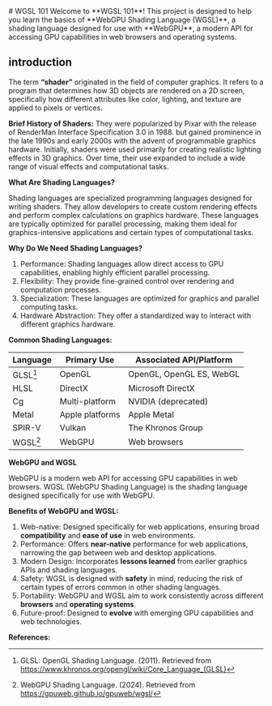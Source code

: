 
<div className="relative">
# WGSL 101
Welcome to **WGSL 101**! This project is designed to help you learn the basics of **WebGPU Shading Language (WGSL)**, a shading language designed for use with **WebGPU**, a modern API for accessing GPU capabilities in web browsers and operating systems.
<div className="absolute h-full top-0 left-1/2 -translate-x-1/2 mx-auto w-full">
  <WGSLShaderComponent
    style={{maxHeight: "100%"}}
    className="w-full max-h-full scale-105"
    shaderCode={wgslCode}
    showTooltip
  />
</div>
</div>

## introduction

The term **“shader”** originated in the field of computer graphics. It refers to a program that determines how 3D objects are rendered on a 2D screen, specifically how different attributes like color, lighting, and texture are applied to pixels or vertices.

**Brief History of Shaders:**
They were popularized by Pixar with the release of RenderMan Interface Specification 3.0 in 1988. but gained prominence in the late 1990s and early 2000s with the advent of programmable graphics hardware. Initially, shaders were used primarily for creating realistic lighting effects in 3D graphics. Over time, their use expanded to include a wide range of visual effects and computational tasks.

**What Are Shading Languages?**

Shading languages are specialized programming languages designed for writing shaders. They allow developers to create custom rendering effects and perform complex calculations on graphics hardware. These languages are typically optimized for parallel processing, making them ideal for graphics-intensive applications and certain types of computational tasks.

**Why Do We Need Shading Languages?**

1. Performance: Shading languages allow direct access to GPU capabilities, enabling highly efficient parallel processing.
2. Flexibility: They provide fine-grained control over rendering and computation processes.
3. Specialization: These languages are optimized for graphics and parallel computing tasks.
4. Hardware Abstraction: They offer a standardized way to interact with different graphics hardware.

**Common Shading Languages:**

| Language | Primary Use     | Associated API/Platform  |
| -------- | --------------- | ------------------------ |
| GLSL[^1] | OpenGL          | OpenGL, OpenGL ES, WebGL |
| HLSL     | DirectX         | Microsoft DirectX        |
| Cg       | Multi-platform  | NVIDIA (deprecated)      |
| Metal    | Apple platforms | Apple Metal              |
| SPIR-V   | Vulkan          | The Khronos Group        |
| WGSL[^2] | WebGPU          | Web browsers             |

**WebGPU and WGSL**

WebGPU is a modern web API for accessing GPU capabilities in web browsers. WGSL (WebGPU Shading Language) is the shading language designed specifically for use with WebGPU.

**Benefits of WebGPU and WGSL:**

1. Web-native: Designed specifically for web applications, ensuring broad **compatibility** and **ease of use** in web environments.
2. Performance: Offers **near-native** performance for web applications, narrowing the gap between web and desktop applications.
3. Modern Design: Incorporates **lessons learned** from earlier graphics APIs and shading languages.
4. Safety: WGSL is designed with **safety** in mind, reducing the risk of certain types of errors common in other shading languages.
5. Portability: WebGPU and WGSL aim to work consistently across different **browsers** and **operating systems**.
6. Future-proof: Designed to **evolve** with emerging GPU capabilities and web technologies.

**References:**
[^1]: GLSL: OpenGL Shading Language. (2011). Retrieved from https://www.khronos.org/opengl/wiki/Core_Language_(GLSL)

[^2]: WebGPU Shading Language. (2024). Retrieved from https://gpuweb.github.io/gpuweb/wgsl/
